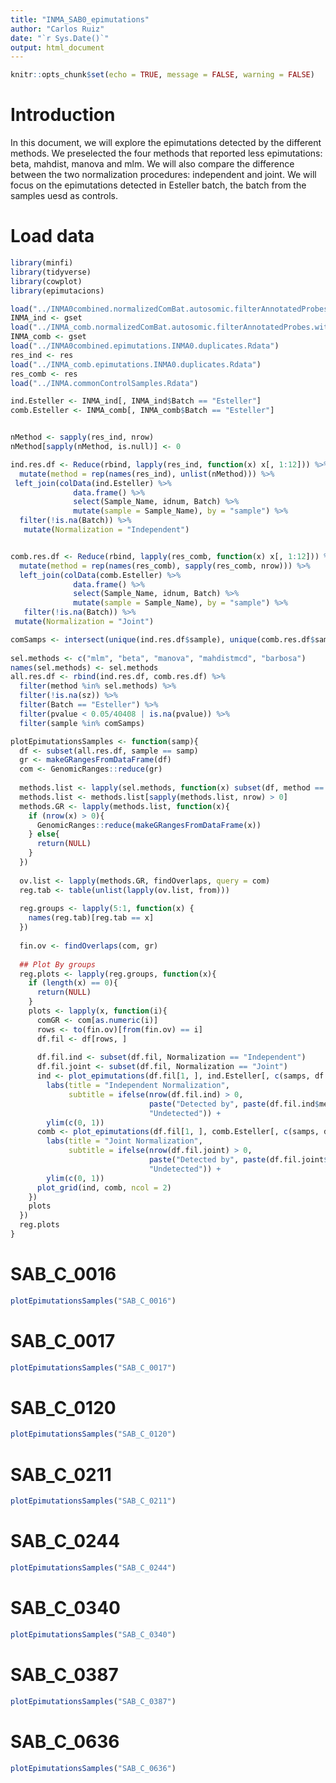 ```yaml
---
title: "INMA_SAB0_epimutations"
author: "Carlos Ruiz"
date: "`r Sys.Date()`"
output: html_document
---
```


```r
knitr::opts_chunk$set(echo = TRUE, message = FALSE, warning = FALSE)
```

# Introduction

In this document, we will explore the epimutations detected by the different methods. We preselected the four methods that reported less epimutations: beta, mahdist, manova and mlm. We will also compare the difference between the two normalization procedures: independent and joint. We will focus on the epimutations detected in Esteller batch, the batch from the samples uesd as controls.

# Load data


```r
library(minfi)
library(tidyverse)
library(cowplot)
library(epimutacions)

load("../INMA0combined.normalizedComBat.autosomic.filterAnnotatedProbes.withNA.GenomicRatioSet.Rdata")
INMA_ind <- gset
load("../INMA_comb.normalizedComBat.autosomic.filterAnnotatedProbes.withNA.GenomicRatioSet.Rdata")
INMA_comb <- gset
load("../INMA0combined.epimutations.INMA0.duplicates.Rdata")
res_ind <- res
load("../INMA_comb.epimutations.INMA0.duplicates.Rdata")
res_comb <- res
load("../INMA.commonControlSamples.Rdata")

ind.Esteller <- INMA_ind[, INMA_ind$Batch == "Esteller"]
comb.Esteller <- INMA_comb[, INMA_comb$Batch == "Esteller"]


nMethod <- sapply(res_ind, nrow)
nMethod[sapply(nMethod, is.null)] <- 0

ind.res.df <- Reduce(rbind, lapply(res_ind, function(x) x[, 1:12])) %>%
  mutate(method = rep(names(res_ind), unlist(nMethod))) %>%
 left_join(colData(ind.Esteller) %>% 
              data.frame() %>% 
              select(Sample_Name, idnum, Batch) %>% 
              mutate(sample = Sample_Name), by = "sample") %>%
  filter(!is.na(Batch)) %>%
   mutate(Normalization = "Independent")


comb.res.df <- Reduce(rbind, lapply(res_comb, function(x) x[, 1:12])) %>%
  mutate(method = rep(names(res_comb), sapply(res_comb, nrow))) %>%
  left_join(colData(comb.Esteller) %>% 
              data.frame() %>% 
              select(Sample_Name, idnum, Batch) %>% 
              mutate(sample = Sample_Name), by = "sample") %>%
   filter(!is.na(Batch)) %>%
 mutate(Normalization = "Joint")

comSamps <- intersect(unique(ind.res.df$sample), unique(comb.res.df$sample))
  
sel.methods <- c("mlm", "beta", "manova", "mahdistmcd", "barbosa") 
names(sel.methods) <- sel.methods
all.res.df <- rbind(ind.res.df, comb.res.df) %>%
  filter(method %in% sel.methods) %>%
  filter(!is.na(sz)) %>%
  filter(Batch == "Esteller") %>%
  filter(pvalue < 0.05/40408 | is.na(pvalue)) %>%
  filter(sample %in% comSamps)

```


```r
plotEpimutationsSamples <- function(samp){
  df <- subset(all.res.df, sample == samp)
  gr <- makeGRangesFromDataFrame(df)
  com <- GenomicRanges::reduce(gr)
  
  methods.list <- lapply(sel.methods, function(x) subset(df, method == x))
  methods.list <- methods.list[sapply(methods.list, nrow) > 0]
  methods.GR <- lapply(methods.list, function(x){
    if (nrow(x) > 0){
      GenomicRanges::reduce(makeGRangesFromDataFrame(x))
    } else{
      return(NULL)
    }
  })
  
  ov.list <- lapply(methods.GR, findOverlaps, query = com)
  reg.tab <- table(unlist(lapply(ov.list, from)))
  
  reg.groups <- lapply(5:1, function(x) {
    names(reg.tab)[reg.tab == x]
  })
  
  fin.ov <- findOverlaps(com, gr)
  
  ## Plot By groups
  reg.plots <- lapply(reg.groups, function(x){
    if (length(x) == 0){
      return(NULL)
    }
    plots <- lapply(x, function(i){
      comGR <- com[as.numeric(i)]
      rows <- to(fin.ov)[from(fin.ov) == i]
      df.fil <- df[rows, ]
      
      df.fil.ind <- subset(df.fil, Normalization == "Independent")
      df.fil.joint <- subset(df.fil, Normalization == "Joint")
      ind <- plot_epimutations(df.fil[1, ], ind.Esteller[, c(samps, df.fil[1, ]$sample)]) +
        labs(title = "Independent Normalization",
             subtitle = ifelse(nrow(df.fil.ind) > 0,
                               paste("Detected by", paste(df.fil.ind$method, collapse = ", ")),
                               "Undetected")) +
        ylim(c(0, 1))
      comb <- plot_epimutations(df.fil[1, ], comb.Esteller[, c(samps, df.fil[1, ]$sample)]) +
        labs(title = "Joint Normalization",
             subtitle = ifelse(nrow(df.fil.joint) > 0,
                               paste("Detected by", paste(df.fil.joint$method, collapse = ", ")),
                               "Undetected")) +
        ylim(c(0, 1))
      plot_grid(ind, comb, ncol = 2)
    })
    plots
  })
  reg.plots
}
```

# SAB_C_0016

```r
plotEpimutationsSamples("SAB_C_0016")
```

# SAB_C_0017

```r
plotEpimutationsSamples("SAB_C_0017")
```

# SAB_C_0120

```r
plotEpimutationsSamples("SAB_C_0120")
```

# SAB_C_0211

```r
plotEpimutationsSamples("SAB_C_0211")
```

# SAB_C_0244

```r
plotEpimutationsSamples("SAB_C_0244")
```

# SAB_C_0340

```r
plotEpimutationsSamples("SAB_C_0340")
```

# SAB_C_0387

```r
plotEpimutationsSamples("SAB_C_0387")
```

# SAB_C_0636

```r
plotEpimutationsSamples("SAB_C_0636")
```
